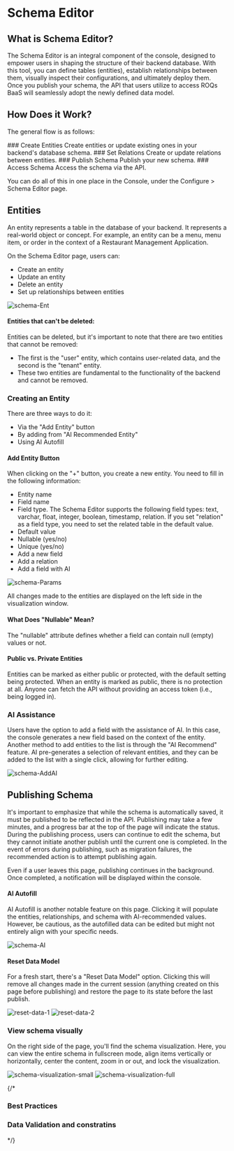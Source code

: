 
# Schema Editor

## What is Schema Editor?

The Schema Editor is an integral component of the console, designed to empower users in shaping the structure of their backend database. With this tool, you can define tables (entities), establish relationships between them, visually inspect their configurations, and ultimately deploy them. Once you publish your schema, the API that users utilize to access ROQs BaaS will seamlessly adopt the newly defined data model.

## How Does it Work?

The general flow is as follows:

<Steps>
### Create Entities 
Create entities or update existing ones in your backend's database schema.
### Set Relations 
Create or update relations between entities.
### Publish Schema
Publish your new schema.
### Access Schema
Access the schema via the API.
</Steps>

You can do all of this in one place in the Console, under the Configure > Schema Editor page.

## Entities

An entity represents a table in the database of your backend. It represents a real-world object or concept. For example, an entity can be a menu, menu item, or order in the context of a Restaurant Management Application.

On the Schema Editor page, users can:

- Create an entity
- Update an entity
- Delete an entity
- Set up relationships between entities

![schema-Ent](public/screenshots/schemaEnt.jpg)

#### Entities that can't be deleted:

Entities can be deleted, but it's important to note that there are two entities that cannot be removed:

- The first is the "user" entity, which contains user-related data, and the second is the "tenant" entity.
- These two entities are fundamental to the functionality of the backend and cannot be removed.

### Creating an Entity

There are three ways to do it:

- Via the "Add Entity" button
- By adding from "AI Recommended Entity"
- Using AI Autofill

#### Add Entity Button

When clicking on the "+" button, you create a new entity. You need to fill in the following information:

- Entity name
- Field name
- Field type. The Schema Editor supports the following field types: text, varchar, float, integer, boolean, timestamp, relation. If you set "relation" as a field type, you need to set the related table in the default value.
- Default value
- Nullable (yes/no)
- Unique (yes/no)
- Add a new field
- Add a relation
- Add a field with AI

![schema-Params](public/screenshots/schemaParams.jpg)

All changes made to the entities are displayed on the left side in the visualization window.

#### What Does "Nullable" Mean?

The "nullable" attribute defines whether a field can contain null (empty) values or not.

#### Public vs. Private Entities

Entities can be marked as either public or protected, with the default setting being protected. When an entity is marked as public, there is no protection at all. Anyone can fetch the API without providing an access token (i.e., being logged in).

### AI Assistance

Users have the option to add a field with the assistance of AI. In this case, the console generates a new field based on the context of the entity.
Another method to add entities to the list is through the "AI Recommend" feature. AI pre-generates a selection of relevant entities, and they can be added to the list with a single click, allowing for further editing.

![schema-AddAI](public/screenshots/schemaAddFieldAI.jpg)

## Publishing Schema

It's important to emphasize that while the schema is automatically saved, it must be published to be reflected in the API. Publishing may take a few minutes, and a progress bar at the top of the page will indicate the status. During the publishing process, users can continue to edit the schema, but they cannot initiate another publish until the current one is completed. In the event of errors during publishing, such as migration failures, the recommended action is to attempt publishing again.

Even if a user leaves this page, publishing continues in the background. Once completed, a notification will be displayed within the console.

#### AI Autofill

AI Autofill is another notable feature on this page. Clicking it will populate the entities, relationships, and schema with AI-recommended values. However, be cautious, as the autofilled data can be edited but might not entirely align with your specific needs.

![schema-AI](public/screenshots/schemaAI.jpg)

#### Reset Data Model

For a fresh start, there's a "Reset Data Model" option. Clicking this will remove all changes made in the current session (anything created on this page before publishing) and restore the page to its state before the last publish.

![reset-data-1](public/screenshots/schemaReset1.jpg)
![reset-data-2](public/screenshots/schemaReset2.jpg)

### View schema visually

On the right side of the page, you'll find the schema visualization. Here, you can view the entire schema in fullscreen mode, align items vertically or horizontally, center the content, zoom in or out, and lock the visualization.

![schema-visualization-small](public/screenshots/schemaVisual1.jpg)
![schema-visualization-full](public/screenshots/schemaVisual2.jpg)

{/*
### Best Practices


### Data Validation and constratins
*/}